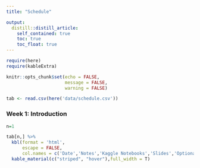 ---
title: "Schedule"

output:
  distill::distill_article:
    self_contained: true
    toc: true
    toc_float: true
---

```{r, include=FALSE}
require(here)
require(kableExtra)

knitr::opts_chunk$set(echo = FALSE,
                      message = FALSE,
                      warning = FALSE)

tab <- read.csv(here('data/schedule.csv'))

```


### Week 1: Introduction

```{r}

n=1

tab[n,] %>%
  kbl(format = 'html',
      escape = FALSE,
      col.names = c('Date','Notes','Kaggle Notebooks','Slides','Optional Reading','Assignments')) %>%
  kable_material(c("striped", "hover"),full_width = T)

```
<br>
<br>
<br>


